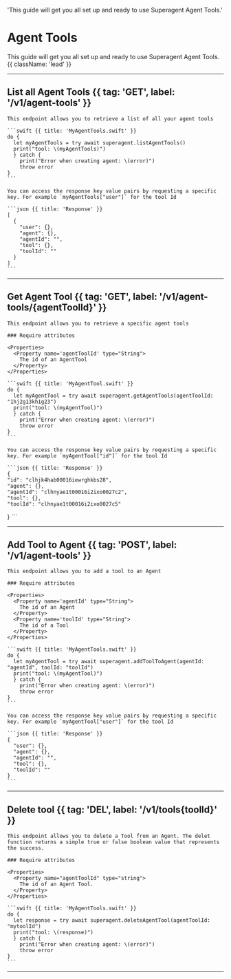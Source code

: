 
<HeroPattern />

  'This guide will get you all set up and ready to use Superagent Agent Tools.'

# Agent Tools

This guide will get you all set up and ready to use Superagent Agent Tools. {{ className: 'lead' }}

---

## List all Agent Tools {{ tag: 'GET', label: '/v1/agent-tools' }}
    This endpoint allows you to retrieve a list of all your agent tools

    ```swift {{ title: 'MyAgentTools.swift' }}
    do {
      let myAgentTools = try await superagent.listAgentTools()
      print("tool: \(myAgentTools)")
      } catch {
        print("Error when creating agent: \(error)")
        throw error
    }
    ```

    You can access the response key value pairs by requesting a specific key. For example `myAgentTools["user"]` for the tool Id

    ```json {{ title: 'Response' }}
    [
      {
        "user": {},
        "agent": {},
        "agentId": "",
        "tool": {},
        "toolId": ""
      }
    ]
    ```

---

## Get Agent Tool {{ tag: 'GET', label: '/v1/agent-tools/{agentToolId}' }}

    This endpoint allows you to retrieve a specific agent tools

    ### Require attributes
    
    <Properties>
      <Property name='agentToolId' type="String">
        The id of an AgentTool
      </Property>
    </Properties>

    ```swift {{ title: 'MyAgentTool.swift' }}
    do {
      let myAgentTool = try await superagent.getAgentTools(agentToolId: "1hj2g13kh1g23")
      print("tool: \(myAgentTool)")
      } catch {
        print("Error when creating agent: \(error)")
        throw error
    }
    ```

    You can access the response key value pairs by requesting a specific key. For example `myAgentTool["id"]` for the tool Id

    ```json {{ title: 'Response' }}
    {
    "id": "clhjk4hab00016iewrghkbs28",
    "agent": {},
    "agentId": "clhnyae1t00016i2ixo0027c2",
    "tool": {},
    "toolId": "clhnyae1t00016i2ixo0027c5"
  }
    ```

---

## Add Tool to Agent {{ tag: 'POST', label: '/v1/agent-tools' }}

    This endpoint allows you to add a tool to an Agent

    ### Require attributes
    
    <Properties>
      <Property name='agentId' type="String">
        The id of an Agent
      </Property>
      <Property name='toolId' type="String">
        The id of a Tool
      </Property>
    </Properties>

    ```swift {{ title: 'MyAgentTools.swift' }}
    do {
      let myAgentTool = try await superagent.addToolToAgent(agentId: "agentId", toolId: "toolId")
      print("tool: \(myAgentTool)")
      } catch {
        print("Error when creating agent: \(error)")
        throw error
    }
    ```

    You can access the response key value pairs by requesting a specific key. For example `myAgentTool["user"]` for the tool Id

    ```json {{ title: 'Response' }}
    {
      "user": {},
      "agent": {},
      "agentId": "",
      "tool": {},
      "toolId": ""
    }
    ```

---

## Delete tool {{ tag: 'DEL', label: '/v1/tools{toolId}' }}

    This endpoint allows you to delete a Tool from an Agent. The delet function returns a simple true or false boolean value that represents the success.

    ### Require attributes
    
    <Properties>
      <Property name="agentToolId" type="string">
        The id of an Agent Tool.
      </Property>
    </Properties>

    ```swift {{ title: 'MyAgentTools.swift' }}
    do {
      let response = try await superagent.deleteAgentTool(agentToolId: "mytoolId")
      print("tool: \(response)")
      } catch {
        print("Error when creating agent: \(error)")
        throw error
    }
    ```

---